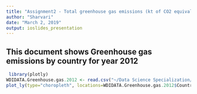 ---
title: "Assignment2 - Total greenhouse gas emissions (kt of CO2 equivalent) for 2012"
author: "Sharvari"
date: "March 2, 2019"
output: ioslides_presentation
---

## This document shows Greenhouse gas emissions by country for year 2012





```{r,echo=FALSE, message=FALSE}
 library(plotly)
WDIDATA.Greenhouse.gas.2012 <- read.csv("~/Data Science Specialization/C9-Developing Data Products/WEEK 3/WDIDATA-Greenhouse gas 2012.csv")
plot_ly(type="choropleth", locations=WDIDATA.Greenhouse.gas.2012$Country.Name, locationmode="country names", z=WDIDATA.Greenhouse.gas.2012$X2012) %>% layout(geo=list(scope="world") )

```
